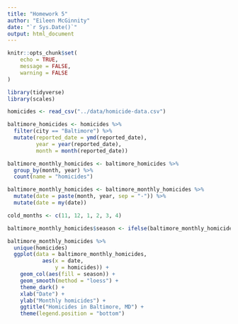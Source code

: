 ```yaml
---
title: "Homework 5"
author: "Eileen McGinnity"
date: "`r Sys.Date()`"
output: html_document
---
```


```r
knitr::opts_chunk$set(
	echo = TRUE,
	message = FALSE,
	warning = FALSE
)
```

```r
library(tidyverse)
library(scales)
```


```r
homicides <- read_csv("../data/homicide-data.csv")
```

```r
baltimore_homicides <- homicides %>% 
  filter(city == "Baltimore") %>% 
  mutate(reported_date = ymd(reported_date),
         year = year(reported_date),
         month = month(reported_date))

baltimore_monthly_homicides <- baltimore_homicides %>% 
  group_by(month, year) %>% 
  count(name = "homicides")

baltimore_monthly_homicides <- baltimore_monthly_homicides %>% 
  mutate(date = paste(month, year, sep = "-")) %>% 
  mutate(date = my(date))

cold_months <- c(11, 12, 1, 2, 3, 4)

baltimore_monthly_homicides$season <- ifelse(baltimore_monthly_homicides$month %in% cold_months, "Winter", "Summer")

```

```r
baltimore_monthly_homicides %>% 
  unique(homicides)
  ggplot(data = baltimore_monthly_homicides,
           aes(x = date,
               y = homicides)) + 
    geom_col(aes(fill = season)) +
    geom_smooth(method = "loess") +
    theme_dark() +
    xlab("Date") +
    ylab("Monthly homicides") +
    ggtitle("Homicides in Baltimore, MD") +
    theme(legend.position = "bottom")
```


